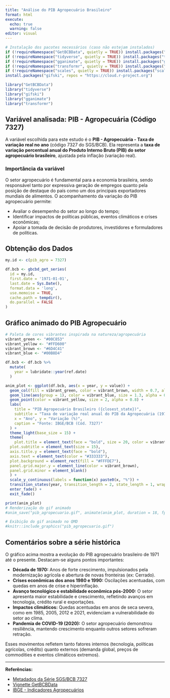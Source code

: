 ---
title: "Análise do PIB Agropecuário Brasileiro"
format: html
execute:
  echo: true
  warning: false
editor: visual
---

```{r}
# Instalação dos pacotes necessários (caso não estejam instalados)
if (!requireNamespace("GetBCBData", quietly = TRUE)) install.packages("GetBCBData")
if (!requireNamespace("tidyverse", quietly = TRUE)) install.packages("tidyverse")
if (!requireNamespace("gganimate", quietly = TRUE)) install.packages("gganimate")
if (!requireNamespace("transformr", quietly = TRUE)) install.packages("transformr")
if (!requireNamespace("scales", quietly = TRUE)) install.packages("scales")
install.packages("gifski", repos = "https://cloud.r-project.org")
```

```{r setup, message=FALSE, warning=FALSE}
library("GetBCBData")
library("tidyverse")
library("gifski")
library("gganimate")
library("transformr")
```

## Variável analisada: PIB - Agropecuária (Código 7327)

A variável escolhida para este estudo é o **PIB - Agropecuária - Taxa de variação real no ano** (código 7327 do SGS/BCB). Ela representa a **taxa de variação percentual anual do Produto Interno Bruto (PIB) do setor agropecuário brasileiro**, ajustada pela inflação (variação real).

### Importância da variável

O setor agropecuário é fundamental para a economia brasileira, sendo responsável tanto por expressiva geração de empregos quanto pela posição de destaque do país como um dos principais exportadores mundiais de alimentos. O acompanhamento da variação do PIB agropecuário permite:

-   Avaliar o desempenho do setor ao longo do tempo;
-   Identificar impactos de políticas públicas, eventos climáticos e crises econômicas;
-   Apoiar a tomada de decisão de produtores, investidores e formuladores de políticas.

## Obtenção dos Dados

```{r}
my.id <- c(pib_agro = 7327)

df.bcb <- gbcbd_get_series(
  id = my.id,
  first.date = '1971-01-01',
  last.date = Sys.Date(),
  format.data = 'long',
  use.memoise = TRUE, 
  cache.path = tempdir(),
  do.parallel = FALSE
)

```

## Gráfico animado do PIB Agropecuário

```{r}
# Paleta de cores vibrantes inspirada na natureza/agropecuária
vibrant_green <- "#00C853"
vibrant_yellow <- "#FFD600"
vibrant_brown <- "#6D4C41"
vibrant_blue <- "#00B8D4"

df.bcb <- df.bcb %>%
  mutate(
    year = lubridate::year(ref.date)
  )

anim_plot <- ggplot(df.bcb, aes(x = year, y = value)) +
  geom_col(fill = vibrant_green, color = vibrant_brown, width = 0.7, alpha = 0.85) +
  geom_line(aes(group = 1), color = vibrant_blue, size = 1.3, alpha = 0.7) +
  geom_point(color = vibrant_yellow, size = 2, alpha = 0.8) +
  labs(
    title = "PIB Agropecuário Brasileiro ({closest_state})",
    subtitle = "Taxa de variação real anual do PIB da Agropecuária (1971 - {max(df.bcb$year)})",
    x = "Ano", y = "Variação (%)",
    caption = "Fonte: IBGE/BCB (Cód. 7327)"
  ) +
  theme_light(base_size = 15) +
  theme(
    plot.title = element_text(face = "bold", size = 20, color = vibrant_brown),
  plot.subtitle = element_text(size = 15),
  axis.title.y = element_text(face = "bold"),
  axis.text = element_text(color = "#333333"),
  plot.background = element_rect(fill = "#FFFDE7"),
  panel.grid.major.y = element_line(color = vibrant_brown),
  panel.grid.minor = element_blank()
  ) +
  scale_y_continuous(labels = function(x) paste0(x, "%")) +
  transition_states(year, transition_length = 2, state_length = 1, wrap = FALSE) +
  enter_fade() + 
  exit_fade()

print(anim_plot)
# Renderização do gif animado
#anim_save("pib_agropecuario.gif", animate(anim_plot, duration = 18, fps = 15, width = 900, height = 500, renderer = gifski_renderer()))

# Exibição do gif animado no QMD
#knitr::include_graphics("pib_agropecuario.gif")
```

## Comentários sobre a série histórica

O gráfico acima mostra a evolução do PIB agropecuário brasileiro de 1971 até o presente. Destacam-se alguns pontos importantes:

-   **Década de 1970:** Anos de forte crescimento, impulsionados pela modernização agrícola e abertura de novas fronteiras (ex: Cerrado).
-   **Crises econômicas dos anos 1980 e 1990:** Oscilações acentuadas, com quedas em anos de crise e hiperinflação.
-   **Avanço tecnológico e estabilidade econômica pós-2000:** O setor apresenta maior estabilidade e crescimento, refletindo avanços em tecnologia, crédito rural e exportações.
-   **Impactos climáticos:** Quedas acentuadas em anos de seca severa, como em 1985, 2005, 2012 e 2021, evidenciam a vulnerabilidade do setor ao clima.
-   **Pandemia de COVID-19 (2020):** O setor agropecuário demonstrou resiliência, mantendo crescimento enquanto outros setores sofreram retração.

Esses movimentos refletem tanto fatores internos (tecnologia, políticas agrícolas, crédito) quanto externos (demanda global, preços de commodities e eventos climáticos extremos).

------------------------------------------------------------------------

**Referências:**

-   [Metadados da Série SGS/BCB 7327](https://www3.bcb.gov.br/sgspub/localizarseries/localizarSeries.do?method=prepararTelaLocalizarSeries)
-   [Vignette GetBCBData](https://cran.r-project.org/web/packages/GetBCBData/vignettes/GetBCBData-vignette.html)
-   [IBGE - Indicadores Agropecuários](https://www.ibge.gov.br/explica/produto_interno_bruto.php)
